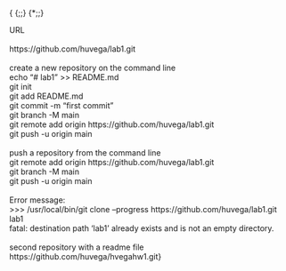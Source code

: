 {\rtf1\ansi\ansicpg1252\cocoartf2761
\cocoatextscaling0\cocoaplatform0{\fonttbl\f0\fswiss\fcharset0 Helvetica;}
{\colortbl;\red255\green255\blue255;}
{\*\expandedcolortbl;;}
\margl1440\margr1440\vieww15440\viewh8560\viewkind0
\pard\tx720\tx1440\tx2160\tx2880\tx3600\tx4320\tx5040\tx5760\tx6480\tx7200\tx7920\tx8640\pardirnatural\partightenfactor0

\f0\fs36 \cf0 URL\
\
https://github.com/huvega/lab1.git\
\
create a new repository on the command line\
echo "# lab1" >> README.md\
git init\
git add README.md\
git commit -m "first commit"\
git branch -M main\
git remote add origin https://github.com/huvega/lab1.git\
git push -u origin main\
\
push a repository from the command line\
git remote add origin https://github.com/huvega/lab1.git\
git branch -M main\
git push -u origin main\
\
Error message:\
>>> /usr/local/bin/git clone --progress https://github.com/huvega/lab1.git lab1\
fatal: destination path 'lab1' already exists and is not an empty directory.\
\
second repository with a readme file\
https://github.com/huvega/hvegahw1.git}